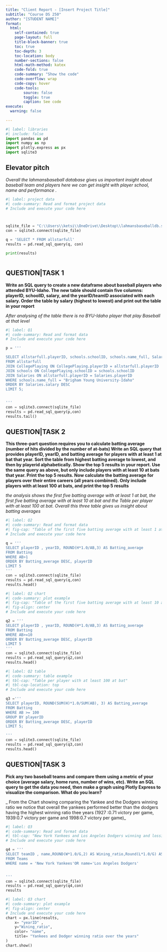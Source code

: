 ```yaml
---
title: "Client Report - [Insert Project Title]"
subtitle: "Course DS 250"
author: "[STUDENT NAME]"
format:
  html:
    self-contained: true
    page-layout: full
    title-block-banner: true
    toc: true
    toc-depth: 3
    toc-location: body
    number-sections: false
    html-math-method: katex
    code-fold: true
    code-summary: "Show the code"
    code-overflow: wrap
    code-copy: hover
    code-tools:
        source: false
        toggle: true
        caption: See code
execute: 
  warning: false
    
---
```



```python
#| label: libraries
#| include: false
import pandas as pd
import numpy as np
import plotly.express as px
import sqlite3
```


## Elevator pitch

_Overall the lahmansbaseball database gives us important insight about baseball team and players here we can get insight with player school, name and performance ._

```python
#| label: project data
#| code-summary: Read and format project data
# Include and execute your code here



sqlite_file = "C:\\Users\\ketsi\\OneDrive\\Desktop\\lahmansbaseballdb.sqlite"
con = sqlite3.connect(sqlite_file)

q = 'SELECT * FROM allstarfull'
results = pd.read_sql_query(q, con)

print(results)



```


## QUESTION|TASK 1

__Write an SQL query to create a new dataframe about baseball players who attended BYU-Idaho. The new table should contain five columns: playerID, schoolID, salary, and the yearID/teamID associated with each salary. Order the table by salary (highest to lowest) and print out the table in your report__

_After analysing of the table there is no BYU-Idaho player that play Baseball at that level_

```python
#| label: Q1
#| code-summary: Read and format data
# Include and execute your code here

p = '''

SELECT allstarfull.playerID, schools.schoolID, schools.name_full, Salaries.salary, allstarfull.yearID, allstarfull.teamID
FROM allstarfull
JOIN CollegePlaying ON CollegePlaying.playerID = allstarfull.playerID
JOIN schools ON CollegePlaying.schoolID = schools.schoolID
JOIN Salaries ON allstarfull.playerID = Salaries.playerID
WHERE schools.name_full = "Brigham Young University-Idaho"
ORDER BY Salaries.salary DESC
LIMIT 5;


'''
con = sqlite3.connect(sqlite_file)
results = pd.read_sql_query(p,con)
results.tail()
```



## QUESTION|TASK 2
__This three-part question requires you to calculate batting average (number of hits divided by the number of at-bats) Write an SQL query that provides playerID, yearID, and batting average for players with at least 1 at bat that year. Sort the table from highest batting average to lowest, and then by playerid alphabetically. Show the top 5 results in your report. Use the same query as above, but only include players with at least 10 at bats that year. Print the top 5 results. Now calculate the batting average for players over their entire careers (all years combined). Only include players with at least 100 at bats, and print the top 5 results__


_the analysis shows the first five batting average with at least 1 at bat, the first five batting average with at least 10 at bat and the Table per player with at least 100 at bat. Overall this three table gives us insight about batting averages  _

```python
#| label: Q2
#| code-summary: Read and format data
#| fig-cap: "Table of the first five batting average with at least 1 at bat"
# Include and execute your code here

q = '''
SELECT playerID , yearID, ROUND(H*1.0/AB,3) AS Batting_average 
FROM Batting
WHERE AB>1
ORDER BY Batting_average DESC, playerID 
LIMIT 5
'''
con = sqlite3.connect(sqlite_file)
results = pd.read_sql_query(q,con)
results.head()

```



```python
#| label: Q2 chart
#| code-summary: plot example
#| fig-cap: "Table of the first five batting average with at least 10 at bat"
#| fig-align: center
# Include and execute your code here

q2 = '''
SELECT playerID , yearID, ROUND(H*1.0/AB,3) AS Batting_average 
FROM Batting
WHERE AB>=10
ORDER BY Batting_average DESC, playerID 
LIMIT 5
'''
con = sqlite3.connect(sqlite_file)
results = pd.read_sql_query(q2,con)
results.head()
```


```python
#| label: Q2 table
#| code-summary: table example
#| tbl-cap: "Table per player with at least 100 at bat"
#| tbl-cap-location: top
# Include and execute your code here

q3 ='''
SELECT playerID, ROUND(SUM(H)*1.0/SUM(AB), 3) AS Batting_average 
FROM Batting
WHERE AB >= 100
GROUP BY playerID
ORDER BY Batting_average DESC, playerID 
LIMIT 5;

'''
con = sqlite3.connect(sqlite_file)
results = pd.read_sql_query(q3,con)
results.head()
```


## QUESTION|TASK 3

__Pick any two baseball teams and compare them using a metric of your choice (average salary, home runs, number of wins, etc). Write an SQL query to get the data you need, then make a graph using Plotly Express to visualize the comparison. What do you learn?__

_ From the Chart showing comparing the Yankee and the Dodgers winning ratio we notice that overall the yankees performed better than the dodgers having the highest winning ratio thee years (1927 :0.71 victory per game, 1939:0.7 victory per game and 1998:0.7 victory per game)_

```python
#| label: Q3
#| code-summary: Read and format data
#| tbl-cap: "New York Yankees and Los Angeles Dodgers winning and lossing ratio "
# Include and execute your code here

q4 = '''
SELECT teamID , name,ROUND(W*1.0/G,2) AS Wining_ratio,Round(L*1.0/G) AS Losing_ratio, yearID
FROM Teams
WHERE name = 'New York Yankees'OR name='Los Angeles Dodgers'


'''
con = sqlite3.connect(sqlite_file)
results = pd.read_sql_query(q4,con)
results

```



```python
#| label: Q3 chart
#| code-summary: plot example
#| fig-align: center
# Include and execute your code here
chart = px.line(results,
    x= "yearID" ,
    y="Wining_ratio",
    color= "name",
    title= "Yankees and Dodger winning ratio over the years"
)
chart.show()
```

